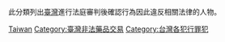 {{Catnav|犯罪|犯罪相關人物|犯罪嫌疑人|在罪案中被指控的人物|依被判罪名劃分的人物|被判藥物犯罪的人物}}
此分類列出[[臺灣|臺灣]]進行法庭審判後確認{{Internal link helper/en|藥物犯罪|Drug-related crime}}行為因此違反相關法律的人物。
[[Category:被判藥物犯罪的人物|Taiwan]]
[[Category:臺灣非法藥品交易|Category:臺灣非法藥品交易]]
[[Category:台灣各犯行罪犯|Category:台灣各犯行罪犯]]
